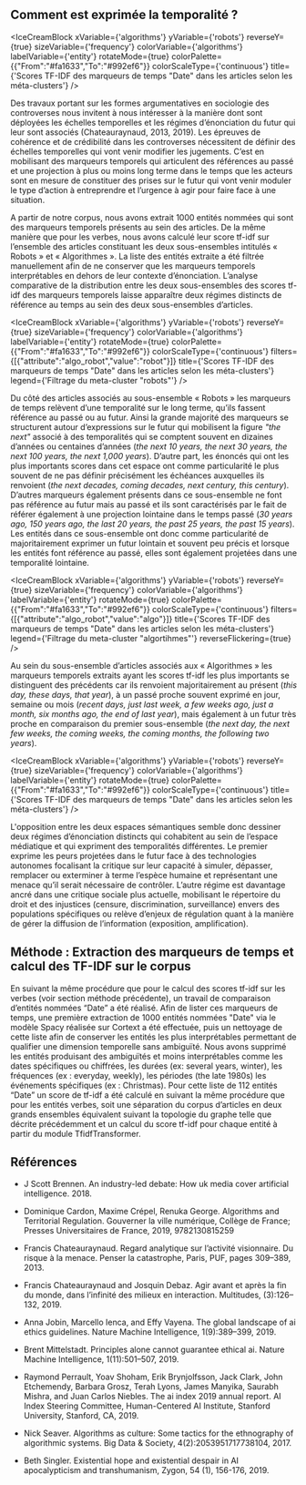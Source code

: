 
## Comment est exprimée la temporalité ? 

<IceCreamBlock 
  xVariable={'algorithms'} 
  yVariable={'robots'} 
  reverseY={true} 
  sizeVariable={'frequency'} 
  colorVariable={'algorithms'} 
  labelVariable={'entity'} 
  rotateMode={true} 
  colorPalette={{"From":"#fa1633","To":"#992ef6"}} 
  colorScaleType={'continuous'}
  title={'Scores TF-IDF des marqueurs de temps "Date" dans les articles selon les méta-clusters'} 
/>

Des travaux portant sur les formes argumentatives en sociologie des controverses nous invitent à nous intéresser à la manière dont sont déployées les échelles temporelles et les régimes d’énonciation du futur qui leur sont associés (Chateauraynaud, 2013, 2019). Les épreuves de cohérence et de crédibilité dans les controverses nécessitent de définir des échelles temporelles qui vont venir modifier les jugements. C’est en mobilisant des marqueurs temporels qui articulent des références au passé et une projection à plus ou moins long terme dans le temps que les acteurs sont en mesure de constituer des prises sur le futur qui vont venir moduler le type d’action à entreprendre et l’urgence à agir pour faire face à une situation. 

A partir de notre corpus, nous avons extrait 1000 entités nommées qui sont des marqueurs temporels présents au sein des articles. De la même manière que pour les verbes, nous avons calculé leur score tf-idf sur l’ensemble des articles constituant les deux sous-ensembles intitulés « Robots » et « Algorithmes ». La liste des entités extraite a été filtrée manuellement afin de ne conserver que les marqueurs temporels interprétables en dehors de leur contexte d’énonciation. L’analyse comparative de la distribution entre les deux sous-ensembles des scores tf-idf des marqueurs temporels laisse apparaître deux régimes distincts de référence au temps au sein des deux sous-ensembles d’articles. 


<IceCreamBlock 
  xVariable={'algorithms'} 
  yVariable={'robots'} 
  reverseY={true} 
  sizeVariable={'frequency'} 
  colorVariable={'algorithms'} 
  labelVariable={'entity'} 
  rotateMode={true} 
  colorPalette={{"From":"#fa1633","To":"#992ef6"}} 
  colorScaleType={'continuous'}
  filters={[{"attribute":"algo_robot","value":"robot"}]}
  title={'Scores TF-IDF des marqueurs de temps "Date" dans les articles selon les méta-clusters'}
  legend={'Filtrage du meta-cluster "robots"'}
/>

Du côté des articles associés au sous-ensemble « Robots » les marqueurs de temps relèvent d’une temporalité sur le long terme, qu’ils fassent référence au passé ou au futur. Ainsi la grande majorité des marqueurs se structurent autour d’expressions sur le futur qui mobilisent la figure *"the next"* associé à des temporalités qui se comptent souvent en dizaines d’années ou centaines d’années (*the next 10 years, the next 30 years, the next 100 years, the next 1,000 years*). D’autre part, les énoncés qui ont les plus importants scores dans cet espace ont comme particularité le plus souvent de ne pas définir précisément les échéances auxquelles ils renvoient (*the next decades, coming decades, next century, this century*). D’autres marqueurs également présents dans ce sous-ensemble ne font pas référence au futur mais au passé et ils sont caractérisés par le fait de référer également à une projection lointaine dans le temps passé (*30 years ago, 150 years ago, the last 20 years, the past 25 years, the past 15 years*). Les entités dans ce sous-ensemble ont donc comme particularité de majoritairement exprimer un futur lointain et souvent peu précis et lorsque les entités font référence au passé, elles sont également projetées dans une temporalité lointaine.

<IceCreamBlock 
  xVariable={'algorithms'} 
  yVariable={'robots'} 
  reverseY={true} 
  sizeVariable={'frequency'} 
  colorVariable={'algorithms'} 
  labelVariable={'entity'} 
  rotateMode={true} 
  colorPalette={{"From":"#fa1633","To":"#992ef6"}} 
  colorScaleType={'continuous'}
  filters={[{"attribute":"algo_robot","value":"algo"}]} 
  title={'Scores TF-IDF des marqueurs de temps "Date" dans les articles selon les méta-clusters'} 
  legend={'Filtrage du meta-cluster "algortihmes"'}
  reverseFlickering={true}
/>

Au sein du sous-ensemble d’articles associés aux « Algorithmes » les marqueurs temporels extraits ayant les scores tf-idf les plus importants se distinguent des précédents car ils renvoient majoritairement au présent (*this day, these days, that year*), à un passé proche souvent exprimé en jour, semaine ou mois (*recent days, just last week, a few weeks ago, just a month, six months ago, the end of last year*), mais également à un futur très proche en comparaison du premier sous-ensemble (*the next day, the next few weeks, the coming weeks, the coming months, the following two years*).

<IceCreamBlock 
  xVariable={'algorithms'} 
  yVariable={'robots'} 
  reverseY={true} 
  sizeVariable={'frequency'} 
  colorVariable={'algorithms'} 
  labelVariable={'entity'} 
  rotateMode={true} 
  colorPalette={{"From":"#fa1633","To":"#992ef6"}} 
  colorScaleType={'continuous'}
  title={'Scores TF-IDF des marqueurs de temps "Date" dans les articles selon les méta-clusters'} 
/>

L'opposition entre les deux espaces sémantiques semble donc dessiner deux régimes d’énonciation distincts qui cohabitent au sein de l’espace médiatique et qui expriment des temporalités différentes. Le premier exprime les peurs projetées dans le futur face à des technologies autonomes focalisant la critique sur leur capacité à simuler, dépasser, remplacer ou exterminer à terme l’espèce humaine et représentant une menace qu’il serait nécessaire de contrôler. L’autre régime est davantage ancré dans une critique sociale plus actuelle, mobilisant le répertoire du droit et des injustices (censure, discrimination, surveillance) envers des populations spécifiques ou relève d’enjeux de régulation quant à la manière de gérer la diffusion de l’information (exposition, amplification).

<div className="methodo-container">
  <h2 id="m-thode-extraction-des-marqueurs-de-temps-et-calcul-des-tf-idf-sur-le-corpus">Méthode : Extraction des marqueurs de temps et calcul des TF-IDF sur le corpus</h2>
<p>En suivant la même procédure que pour le calcul des scores tf-idf sur les verbes (voir section méthode précédente), un travail de comparaison d’entités nommées “Date” a été réalisé. Afin de lister ces marqueurs de temps, une première extraction de 1000 entités nommées "Date" via le modèle Spacy réalisée sur Cortext a été effectuée, puis un nettoyage de cette liste afin de conserver les entités les plus interprétables permettant de qualifier une dimension temporelle sans ambiguïté. Nous avons supprimé les entités produisant des ambiguïtés et moins interprétables comme les dates spécifiques ou chiffrées, les durées (ex: several years, winter), les fréquences (ex : everyday, weekly), les périodes (the late 1980s) les événements spécifiques (ex : Christmas). Pour cette liste de 112 entités “Date” un score de tf-idf a été calculé en suivant la même procédure que pour les entités verbes, soit une séparation du corpus d’articles en deux grands ensembles équivalent suivant la topologie du graphe telle que décrite précédemment et un calcul du score tf-idf pour chaque entité à partir du module TfidfTransformer.</p>
</div>

## Références

- J Scott Brennen. An industry-led debate: How uk media cover artificial intelligence. 2018.

- Dominique Cardon, Maxime Crépel, Renuka George. Algorithms and Territorial Regulation. Gouverner la ville numérique, Collège de France; Presses Universitaires de France, 2019, 9782130815259

- Francis Chateauraynaud. Regard analytique sur l’activité visionnaire. Du risque à la menace. Penser la catastrophe, Paris, PUF, pages 309–389, 2013.

- Francis Chateauraynaud and Josquin Debaz. Agir avant et après la fin du monde, dans l’infinité des milieux en interaction. Multitudes, (3):126–132, 2019.

- Anna Jobin, Marcello Ienca, and Effy Vayena. The global landscape of ai ethics guidelines. Nature Machine Intelligence, 1(9):389–399, 2019. 

- Brent Mittelstadt. Principles alone cannot guarantee ethical ai. Nature Machine Intelligence, 1(11):501–507, 2019. 

- Raymond Perrault, Yoav Shoham, Erik Brynjolfsson, Jack Clark, John Etchemendy, Barbara Grosz, Terah Lyons, James Manyika, Saurabh Mishra, and Juan Carlos Niebles. The ai index 2019 annual report. AI Index Steering Committee, Human-Centered AI Institute, Stanford University, Stanford, CA, 2019. 

- Nick Seaver. Algorithms as culture: Some tactics for the ethnography of algorithmic systems. Big Data & Society, 4(2):2053951717738104, 2017. 

- Beth Singler. Existential hope and existential despair in AI apocalypticism and transhumanism, Zygon, 54 (1), 156-176, 2019.



